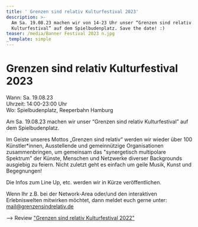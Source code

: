 ```yaml
---
title: ' Grenzen sind relativ Kulturfestival 2023'
description: >-
  Am Sa. 19.08.23 machen wir von 14-23 Uhr unser “Grenzen sind relativ
  Kulturfestival” auf dem Spielbudenplatz. Save the date! :)
teaser: /media/Banner Festival 2023 n.jpg
_template: simple
---
```


# Grenzen sind relativ Kulturfestival 2023

Wann: Sa. 19.08.23\
Uhrzeit: 14:00-23:00 Uhr\
Wo: Spielbudenplatz, Reeperbahn Hamburg

Am Sa. 19.08.23 machen wir unser “Grenzen sind relativ Kulturfestival” auf dem Spielbudenplatz.

Im Geiste unseres Mottos „Grenzen sind relativ“ werden wir wieder über 100 Künstler\*innen, Ausstellende und gemeinnützige Organisationen zusammenbringen, um gemeinsam das "synergetisch multipolare Spektrum" der Künste, Menschen und Netzwerke diverser Backgrounds ausgiebig zu feiern. Nicht zuletzt geht es einfach um geile Musik, Kunst und Begegnungen!

Die Infos zum Line Up, etc. werden wir in Kürze veröffentlichen.

Wenn Ihr z.B. bei der Network-Area oder/und den interaktiven Erlebniswelten mitwirken möchtet, dann meldet euch gerne unter: mail@grenzensindrelativ.de

\--> Review ["Grenzen sind relativ Kulturfestival 2022"](https://www.grenzensindrelativ.de/aktivitaeten/projekte-und-veranstaltungen/veranstaltungsformate-fuer-dein-event/kultur-alive-grenzen-sind-relativ-sa.1.10.22-spielbudenplatz-reeperbahn-hamburg)
